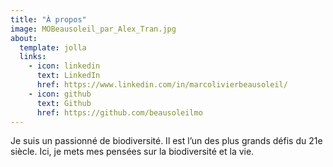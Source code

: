 ```yaml
---
title: "À propos"
image: MOBeausoleil_par_Alex_Tran.jpg
about:
  template: jolla
  links:
    - icon: linkedin
      text: LinkedIn
      href: https://www.linkedin.com/in/marcolivierbeausoleil/
    - icon: github
      text: Github
      href: https://github.com/beausoleilmo
---
```


Je suis un passionné de biodiversité. Il est l'un des plus grands défis du 21e siècle. Ici, je mets mes pensées sur la biodiversité et la vie.
